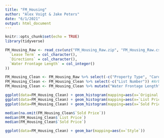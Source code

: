```yaml
---
title: "FM_Housing"
author: "Alex Voigt & Jake Peters"
date: "6/1/2021"
output: html_document
---
```


```r
knitr::opts_chunk$set(echo = TRUE)
library(tidyverse)
```


```r
FM_Housing_Raw <- read_csv(unz("FM_Housing_Raw.zip", "FM_Housing_Raw.csv"), col_types = cols(
  `Lease Term` = col_character(),
  `Directions` = col_character(),
  `Water Frontage Length` = col_integer()
))
```

```r
FM_Housing_Clean <- FM_Housing_Raw %>% select(-c("Property Type", "Card Format")) #All properties are Residential for both Property Type and Card Format variables
FM_Housing_Clean <- FM_Housing_Clean %>% select(-c("List Number")) #Arbitrary values not useful for data mining
FM_Housing_Clean <- FM_Housing_Clean %>% mutate("Water Frontage Length" = parse_number("Water Frontage Length", na=character()))
```

```r
ggplot(data=FM_Housing_Clean) + geom_histogram(mapping=aes(x=`Original List Price`), bins=250)
ggplot(data=FM_Housing_Clean) + geom_histogram(mapping=aes(x=`List Price`), bins=250)
ggplot(data=FM_Housing_Clean) + geom_histogram(mapping=aes(x=`Sold Price`), bins=250)

median(na.omit(FM_Housing_Clean$`Sold Price`))
median(FM_Housing_Clean$`List Price`)
median(FM_Housing_Clean$`Sold Price`)

ggplot(data=FM_Housing_Clean) + geom_bar(mapping=aes(x=`Style`))
```